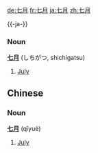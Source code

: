 [[de:七月]] [[fr:七月]] [[ja:七月]] [[zh:七月]]

{{-ja-}}
=== Noun ===
'''[[七]][[月]]''' (しちがつ, shichigatsu)

# [[July]]

==Chinese==
=== Noun ===
'''[[七]][[月]]''' (qīyuè)

# [[July]]